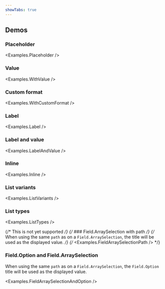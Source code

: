 ```yaml
---
showTabs: true
---
```



## Demos

### Placeholder

<Examples.Placeholder />

### Value

<Examples.WithValue />

### Custom format

<Examples.WithCustomFormat />

### Label

<Examples.Label />

### Label and value

<Examples.LabelAndValue />

### Inline

<Examples.Inline />

### List variants

<Examples.ListVariants />

### List types

<Examples.ListTypes />

{/* This is not yet supported */}
{/* ### Field.ArraySelection with path */}
{/* When using the same `path` as on a `Field.ArraySelection`, the title will be used as the displayed value. */}
{/* <Examples.FieldArraySelectionPath /> */}

### Field.Option and Field.ArraySelection

When using the same `path` as on a `Field.ArraySelection`, the `Field.Option` title will be used as the displayed value.

<Examples.FieldArraySelectionAndOption />
